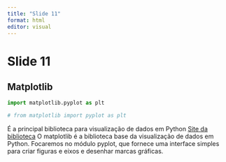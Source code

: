 ```yaml
---
title: "Slide 11"
format: html
editor: visual
---
```


# Slide 11

## **Matplotlib**

```python
import matplotlib.pyplot as plt

# from matplotlib import pyplot as plt

```

É a principal biblioteca para visualização de dados em Python [Site da biblioteca](https://matplotlib.org/)
O matplotlib é a biblioteca base da visualização de dados em Python.
Focaremos no módulo pyplot, que fornece uma interface simples para criar figuras e eixos e desenhar marcas gráficas.

